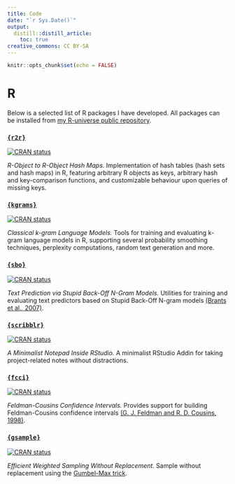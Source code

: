 ```yaml
---
title: Code
date: "`r Sys.Date()`"
output:
  distill::distill_article:
    toc: true
creative_commons: CC BY-SA
---
```


```r
knitr::opts_chunk$set(echo = FALSE)
```

# R

Below is a selected list of R packages I have developed. All packages can be installed from [my R-universe public repository](https://vgherard.r-universe.dev/).

### **[`{r2r}`](https://vgherard.github.io/r2r/)**
[![CRAN status](https://www.r-pkg.org/badges/version/r2r)](https://CRAN.R-project.org/package=r2r)

*R-Object to R-Object Hash Maps.*
Implementation of hash tables (hash sets and hash maps) in R, featuring arbitrary R objects as keys, arbitrary hash and key-comparison functions, and customizable behaviour upon queries of missing keys. 



### **[`{kgrams}`](https://vgherard.github.io/kgrams/)**
[![CRAN status](https://www.r-pkg.org/badges/version/kgrams)](https://CRAN.R-project.org/package=kgrams)

*Classical k-gram Language Models.* 
Tools for training and evaluating k-gram language models in R, supporting several probability smoothing techniques, perplexity computations, random text generation and more.

### **[`{sbo}`](https://vgherard.github.io/sbo/)**
[![CRAN status](https://www.r-pkg.org/badges/version/sbo)](https://CRAN.R-project.org/package=sbo)

*Text Prediction via Stupid Back-Off N-Gram Models.*
Utilities for training and evaluating text predictors based on Stupid Back-Off N-gram models [(Brants et al., 2007)](<https://www.aclweb.org/anthology/D07-1090/>).

### **[`{scribblr}`]()**
[![CRAN status](https://www.r-pkg.org/badges/version/scribblr)](https://CRAN.R-project.org/package=scribblr)

*A Minimalist Notepad Inside RStudio.*
A minimalist RStudio Addin for taking project-related notes without distractions.

### **[`{fcci}`](https://vgherard.github.io/fcci/)** 
[![CRAN status](https://www.r-pkg.org/badges/version/fcci)](https://CRAN.R-project.org/package=fcci)

*Feldman-Cousins Confidence Intervals.*
Provides support for building Feldman-Cousins confidence intervals [(G. J. Feldman and R. D. Cousins, 1998)](<doi:10.1103/PhysRevD.57.3873>).

### **[`{gsample}`](https://github.com/vgherard/gsample/)**
[![CRAN status](https://www.r-pkg.org/badges/version/gsample)](https://CRAN.R-project.org/package=gsample)

*Efficient Weighted Sampling Without Replacement.* Sample without replacement using the [Gumbel-Max trick](https://arxiv.org/pdf/1903.06059.pdf).
